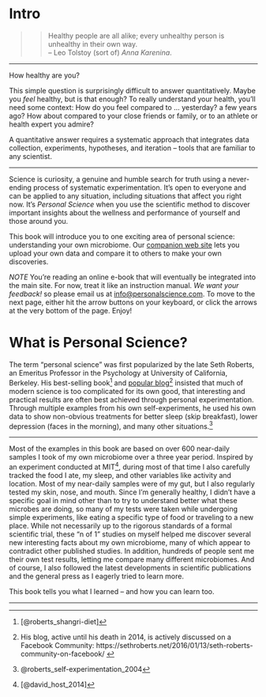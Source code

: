 
# Intro {-}


>>Healthy people are all alike; every unhealthy person is unhealthy in their own way. \
-- Leo Tolstoy (sort of) _Anna Karenina_.

---

How healthy are you?

This simple question is surprisingly difficult to answer quantitatively. Maybe you _feel_ healthy, but is that enough? To really understand your health, you'll need some context: How do you feel compared to ... yesterday?  a few years ago? How about compared to your close friends or family, or to an athlete or health expert you admire? 

A quantitative answer requires a systematic approach that integrates data collection, experiments, hypotheses, and iteration -- tools that are familiar to any scientist. 

---

Science is curiosity, a genuine and humble search for truth using a never-ending process of systematic experimentation.  It's open to everyone and can be applied to any situation, including situations that affect you right now.  It's _Personal Science_ when you use the scientific method to discover important insights about the wellness and performance of yourself and those around you. 

This book will introduce you to one exciting area of personal science: understanding your own microbiome. Our [companion web site](https://personalscience.com/) lets you upload your own data and compare it to others to make your own discoveries.

*NOTE* You're reading an online e-book that will eventually be integrated into the main site. For now, treat it like an instruction manual.  _We want your feedback!_ so please email us at [info@personalscience.com](mailto:info@personalscience.com). To move to the next page, either hit the arrow buttons on your keyboard, or click the arrows at the very bottom of the page.  Enjoy!


# What is Personal Science? 


The term "personal science" was first popularized by the late Seth Roberts, an Emeritus Professor in the Psychology at University of California, Berkeley. His best-selling book^[[@roberts_shangri-diet]] and [popular blog](https://sethroberts.net/)^[His blog, active until his death in 2014, is actively discussed on a Facebook Community: https://sethroberts.net/2016/01/13/seth-roberts-community-on-facebook/ ] insisted that much of modern science is too complicated for its own good, that interesting and practical results are often best achieved through personal experimentation. Through multiple examples from his own self-experiments, he used his own data to show non-obvious treatments for better sleep (skip breakfast), lower depression (faces in the morning), and many other situations.^[@roberts_self-experimentation_2004]

---

Most of the examples in this book are based on over 600 near-daily samples I took of my own microbiome over a three year period. Inspired by an experiment conducted at MIT^[[@david_host_2014]], during most of that time I also carefully tracked the food I ate, my sleep, and other variables like activity and location. Most of my near-daily samples were of my gut, but I also regularly tested my skin, nose, and mouth. Since I’m generally healthy, I didn’t have a specific goal in mind other than to try to understand better what these microbes are doing, so many of my tests were taken while undergoing simple experiments, like eating a specific type of food or traveling to a new place. While not necessarily up to the rigorous standards of a formal scientific trial, these “n of 1” studies on myself helped me discover several new interesting facts about my own microbiome, many of which appear to contradict other published studies. In addition, hundreds of people sent me their own test results, letting me compare many different microbiomes. And of course, I also followed the latest developments in scientific publications and the general press as I eagerly tried to learn more.

This book tells you what I learned -- and how you can learn too.

---

<!-- 

If you suffer from a chronic condition, one of your first struggles is simply *how bad is it?* What is the precise version or name of this disease? What makes you different from a healthy person, or from the healthy person you used to be? Are there other people with the same condition, and if so, how does your situation compare to theirs? Are you getting better or worse?

In other words, you want to know the *context*. The first step in any treatment plan requires that you understand how you compare…to healthy people, to those who have the same condition as you do, to people who have partially or fully recovered. Are you improving or deteriorating? 

Even symptom tracking is just one aspect of the question of context. I want to know more precisely the conditions under which my problem gets better or worse. In other words, what is the *context*? (e.g. are my migraines triggered by high altitudes, by caffeine, by stress, by something else? All of these are just other ways of saying “context”).

One simple example: what's the best way to treat a headache?  There's no good answer to that question unless you understand something about the context surrounding the person involved. The appropriate response will depend on whether he or she:

* gets headaches all the time.
* rarely gets headaches.
* drank heavily the night before.
* recently ate raw seafood from a street vendor.
* Underwent a course of antibiotics for a tick bite last summer and seemed to get better until now.

We know intuitively that each medical situation depends on the circumstances. Doctors are helpful partly because they've seen so many other cases that they can quickly focus attention on the aspects that are important to a specific individual. In other words, doctors are trained to recognize the full *context*, to see how this situation compares to others.


## Reference Values

Much of our understanding of context is driven by reference values. A doctor knows whether your cholesterol is high or low based on large population studies of other people. Every health study is essentially just a way to calculate reference values: of the n people exposed to this treatment, some fraction will improve. If that fraction is large enough, we say the treatment works. If not, the treatment doesn’t work.

So the real question in any medical condition is: what is the reference value? What is the standard by which I am judging my current condition?

For many (most) situations, the reference values have been pre-computed based the medical community’s long experience treating patients like you. We know that X% of people with your type of cancer respond well to this drug. We know that Y% of people who smoke develop this disease. And on and on.

But for some situations -- like data from microbiome tests -- there is no reference value. Nobody knows what a "healthy" microbiome looks like. We need more data before we can say definitively that such-and-such abundance levels are “healthy” or “unhealthy”.

In other cases, there are reference values for the general population, but not necessarily for you. The average height of a 3-year-old girl, for example, is based on data from umpteen thousands of 3-year-olds, but what about among 3-year-olds of your ethnic group, or your family, or people of your socio-economic class, or those in your neighborhood? Whether to consider *your* 3-year-old for special treatment depends entirely on which reference group you are using.

How can we get those reference values?

In other cases, a treatment may be too new, or too crazy, for there to be reference values. A terminal cancer patient who tries an experimental treatment, for example, is living in a world of unknown reference values. Importantly, after they try the treatment, they become one of the reference values. And that’s great! we now have a reference value for that treatment — but only if somebody bothers to record it. Often that data simply falls on the floor with nobody to catch it.

## Quantifying the anecdotal

If the results of a treatment are not recorded, we still have reference values. People still rely on word of mouth — anecdotes — when looking for new treatments. But those reference values are anecdotal. You regularly hear stories of the form “I tried X and it worked for me”. Hear enough of those stories and you may want to try it yourself. But how many of those stories constitutes “enough” to try for yourself?

What if there were a common way for everyone who tries X to record their results quantitatively?

That’s the idea behind symptom tracking, and it’s a nice start. Some companies try to add fancy additional features on top, like using machine learning to try to guess better than you can alone about the various correlations found within your data. Many companies go this direction — gather enough data, either from yourself or from others, so that we can predict the causes for various states. Again, that’s interesting and it’s a nice start, but it’s limited.

What you really want — and the key, original idea behind Personal Science — is to let you take that quantitative data and *compare* it to others: others like you, people who you consider to be just like you except for such-and-such symptom.

Now, in some cases, a symptom tracking or quantified self product will let you see yourself compared to *an aggregated* summary of all other users. Fitbit might let you compare yourself to all those of your sex or age, for example, or maybe those in your geography. This is a good start.

But what if you could choose your own subset of users with whom you want to compare yourself? Because only *you* know which type of person you identify with, or to which type of health condition you want to belong, Personal Science lets you analyze and study the data as a whole.

That’s why it’s *personal* -- it’s about the one, unique data point that is you -- and why it’s *science* -- democratize the quantitative tools of science to let you understand your condition, for yourself.

-->
